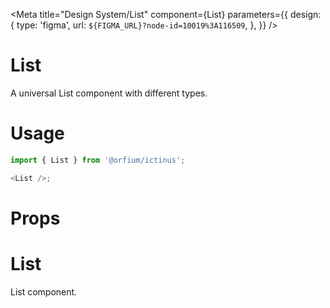 

<Meta
  title="Design System/List"
  component={List}
  parameters={{
    design: {
      type: 'figma',
      url: `${FIGMA_URL}?node-id=10019%3A116509`,
    },
  }}
/>

# List

A universal List component with different types.

# Usage

```js
import { List } from '@orfium/ictinus';

<List />;
```

# Props

<Props of={List} />

# List

List component.

<Preview>
  <Story name="List">
    <ListShowcase
      itemsCount={number('itemsCount', 300)}
      rowSize={select('rowSize', ['small', 'normal'], 'normal')}
      width={number('width', 300)}
      height={number('height', 300)}
      isVirtualized={boolean('isVirtualized', false)}
    />
  </Story>
</Preview>
